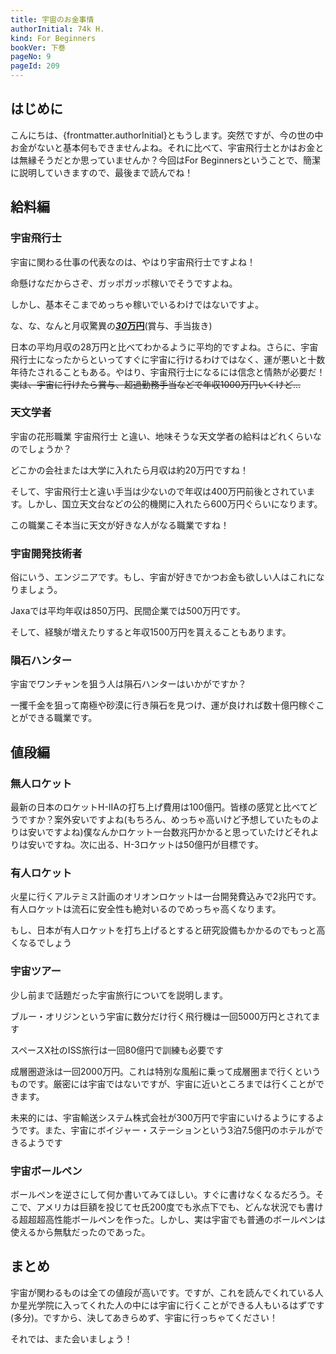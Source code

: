 ```yaml
---
title: 宇宙のお金事情
authorInitial: 74k H.
kind: For Beginners
bookVer: 下巻
pageNo: 9
pageId: 209
---
```


## はじめに
こんにちは、{frontmatter.authorInitial}ともうします。突然ですが、今の世の中お金がないと基本何もできませんよね。それに比べて、宇宙飛行士とかはお金とは無縁そうだとか思っていませんか？今回はFor Beginnersということで、簡潔に説明していきますので、最後まで読んでね！

## 給料編
### 宇宙飛行士
宇宙に関わる仕事の代表なのは、やはり宇宙飛行士ですよね！

命懸けなだからさぞ、ガッポガッポ稼いでそうですよね。

しかし、基本そこまでめっちゃ稼いでいるわけではないですよ。

な、な、なんと月収驚異の<ins><strong>*30*万円</strong></ins>(賞与、手当抜き)

日本の平均月収の28万円と比べてわかるように平均的ですよね。さらに、宇宙飛行士になったからといってすぐに宇宙に行けるわけではなく、運が悪いと十数年待たされることもある。やはり、宇宙飛行士になるには信念と情熱が必要だ！~~実は、宇宙に行けたら賞与、超過勤務手当などで年収1000万円いくけど...~~

### 天文学者
宇宙の花形職業 宇宙飛行士 と違い、地味そうな天文学者の給料はどれくらいなのでしょうか？

どこかの会社または大学に入れたら月収は約20万円ですね！

そして、宇宙飛行士と違い手当は少ないので年収は400万円前後とされています。しかし、国立天文台などの公的機関に入れたら600万円ぐらいになります。

この職業こそ本当に天文が好きな人がなる職業ですね！

### 宇宙開発技術者
俗にいう、エンジニアです。もし、宇宙が好きでかつお金も欲しい人はこれになりましょう。

Jaxaでは平均年収は850万円、民間企業では500万円です。

そして、経験が増えたりすると年収1500万円を貰えることもあります。

### 隕石ハンター

宇宙でワンチャンを狙う人は隕石ハンターはいかがですか？

一攫千金を狙って南極や砂漠に行き隕石を見つけ、運が良ければ数十億円稼ぐことができる職業です。

## 値段編

### 無人ロケット
最新の日本のロケットH-ⅡAの打ち上げ費用は100億円。皆様の感覚と比べてどうですか？案外安いですよね(もちろん、めっちゃ高いけど予想していたものよりは安いですよね)僕なんかロケット一台数兆円かかると思っていたけどそれよりは安いですね。次に出る、H-3ロケットは50億円が目標です。

### 有人ロケット
火星に行くアルテミス計画のオリオンロケットは一台開発費込みで2兆円です。有人ロケットは流石に安全性も絶対いるのでめっちゃ高くなります。

もし、日本が有人ロケットを打ち上げるとすると研究設備もかかるのでもっと高くなるでしょう

### 宇宙ツアー
少し前まで話題だった宇宙旅行についてを説明します。

ブルー・オリジンという宇宙に数分だけ行く飛行機は一回5000万円とされてます

スペースX社のISS旅行は一回80億円で訓練も必要です

成層圏遊泳は一回2000万円。これは特別な風船に乗って成層圏まで行くというものです。厳密には宇宙ではないですが、宇宙に近いところまでは行くことができます。

未来的には、宇宙輸送システム株式会社が300万円で宇宙にいけるようにするようです。また、宇宙にボイジャー・ステーションという3泊7.5億円のホテルができるようです

### 宇宙ボールペン
ボールペンを逆さにして何か書いてみてほしい。すぐに書けなくなるだろう。そこで、アメリカは巨額を投じてセ氏200度でも氷点下でも、どんな状況でも書ける超超超高性能ボールペンを作った。しかし、実は宇宙でも普通のボールペンは使えるから無駄だったのであった。

## まとめ
宇宙が関わるものは全ての値段が高いです。ですが、これを読んでくれている人か星光学院に入ってくれた人の中には宇宙に行くことができる人もいるはずです(多分)。ですから、決してあきらめず、宇宙に行っちゃてください！

それでは、また会いましょう！